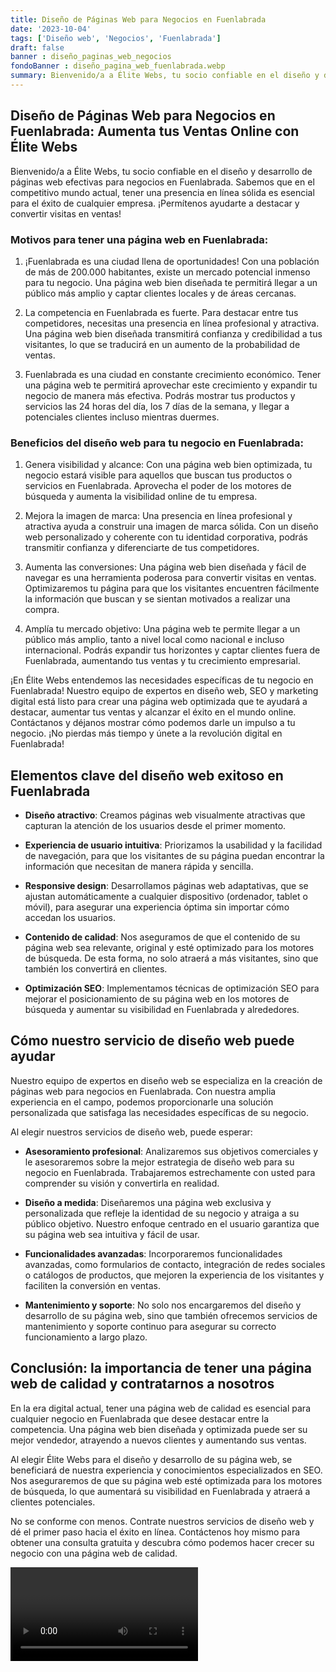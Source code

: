 ```yaml
---
title: Diseño de Páginas Web para Negocios en Fuenlabrada
date: '2023-10-04'
tags: ['Diseño web', 'Negocios', 'Fuenlabrada']
draft: false
banner : diseño_paginas_web_negocios
fondoBanner : diseño_pagina_web_fuenlabrada.webp
summary: Bienvenido/a a Élite Webs, tu socio confiable en el diseño y desarrollo de páginas web efectivas para negocios en Fuenlabrada. Sabemos que en el competitivo mundo actual, tener una presencia en línea sólida es esencial para el éxito de cualquier empresa. ¡Permítenos ayudarte a destacar y convertir visitas en ventas!
---
```


## Diseño de Páginas Web para Negocios en Fuenlabrada: Aumenta tus Ventas Online con Élite Webs

Bienvenido/a a Élite Webs, tu socio confiable en el diseño y desarrollo de páginas web efectivas para negocios en Fuenlabrada. Sabemos que en el competitivo mundo actual, tener una presencia en línea sólida es esencial para el éxito de cualquier empresa. ¡Permítenos ayudarte a destacar y convertir visitas en ventas!

### Motivos para tener una página web en Fuenlabrada:

1. ¡Fuenlabrada es una ciudad llena de oportunidades! Con una población de más de 200.000 habitantes, existe un mercado potencial inmenso para tu negocio. Una página web bien diseñada te permitirá llegar a un público más amplio y captar clientes locales y de áreas cercanas.

2. La competencia en Fuenlabrada es fuerte. Para destacar entre tus competidores, necesitas una presencia en línea profesional y atractiva. Una página web bien diseñada transmitirá confianza y credibilidad a tus visitantes, lo que se traducirá en un aumento de la probabilidad de ventas.

3. Fuenlabrada es una ciudad en constante crecimiento económico. Tener una página web te permitirá aprovechar este crecimiento y expandir tu negocio de manera más efectiva. Podrás mostrar tus productos y servicios las 24 horas del día, los 7 días de la semana, y llegar a potenciales clientes incluso mientras duermes.

### Beneficios del diseño web para tu negocio en Fuenlabrada:

1. Genera visibilidad y alcance: Con una página web bien optimizada, tu negocio estará visible para aquellos que buscan tus productos o servicios en Fuenlabrada. Aprovecha el poder de los motores de búsqueda y aumenta la visibilidad online de tu empresa.

2. Mejora la imagen de marca: Una presencia en línea profesional y atractiva ayuda a construir una imagen de marca sólida. Con un diseño web personalizado y coherente con tu identidad corporativa, podrás transmitir confianza y diferenciarte de tus competidores.

3. Aumenta las conversiones: Una página web bien diseñada y fácil de navegar es una herramienta poderosa para convertir visitas en ventas. Optimizaremos tu página para que los visitantes encuentren fácilmente la información que buscan y se sientan motivados a realizar una compra.

4. Amplía tu mercado objetivo: Una página web te permite llegar a un público más amplio, tanto a nivel local como nacional e incluso internacional. Podrás expandir tus horizontes y captar clientes fuera de Fuenlabrada, aumentando tus ventas y tu crecimiento empresarial.

¡En Élite Webs entendemos las necesidades específicas de tu negocio en Fuenlabrada! Nuestro equipo de expertos en diseño web, SEO y marketing digital está listo para crear una página web optimizada que te ayudará a destacar, aumentar tus ventas y alcanzar el éxito en el mundo online. Contáctanos y déjanos mostrar cómo podemos darle un impulso a tu negocio. ¡No pierdas más tiempo y únete a la revolución digital en Fuenlabrada!

<GifSeo />

<Cta />

## Elementos clave del diseño web exitoso en Fuenlabrada

- **Diseño atractivo**: Creamos páginas web visualmente atractivas que capturan la atención de los usuarios desde el primer momento.

- **Experiencia de usuario intuitiva**: Priorizamos la usabilidad y la facilidad de navegación, para que los visitantes de su página puedan encontrar la información que necesitan de manera rápida y sencilla.

- **Responsive design**: Desarrollamos páginas web adaptativas, que se ajustan automáticamente a cualquier dispositivo (ordenador, tablet o móvil), para asegurar una experiencia óptima sin importar cómo accedan los usuarios.

- **Contenido de calidad**: Nos aseguramos de que el contenido de su página web sea relevante, original y esté optimizado para los motores de búsqueda. De esta forma, no solo atraerá a más visitantes, sino que también los convertirá en clientes.

- **Optimización SEO**: Implementamos técnicas de optimización SEO para mejorar el posicionamiento de su página web en los motores de búsqueda y aumentar su visibilidad en Fuenlabrada y alrededores.

## Cómo nuestro servicio de diseño web puede ayudar

Nuestro equipo de expertos en diseño web se especializa en la creación de páginas web para negocios en Fuenlabrada. Con nuestra amplia experiencia en el campo, podemos proporcionarle una solución personalizada que satisfaga las necesidades específicas de su negocio.

Al elegir nuestros servicios de diseño web, puede esperar:

- **Asesoramiento profesional**: Analizaremos sus objetivos comerciales y le asesoraremos sobre la mejor estrategia de diseño web para su negocio en Fuenlabrada. Trabajaremos estrechamente con usted para comprender su visión y convertirla en realidad.

- **Diseño a medida**: Diseñaremos una página web exclusiva y personalizada que refleje la identidad de su negocio y atraiga a su público objetivo. Nuestro enfoque centrado en el usuario garantiza que su página web sea intuitiva y fácil de usar.

- **Funcionalidades avanzadas**: Incorporaremos funcionalidades avanzadas, como formularios de contacto, integración de redes sociales o catálogos de productos, que mejoren la experiencia de los visitantes y faciliten la conversión en ventas.

- **Mantenimiento y soporte**: No solo nos encargaremos del diseño y desarrollo de su página web, sino que también ofrecemos servicios de mantenimiento y soporte continuo para asegurar su correcto funcionamiento a largo plazo.

## Conclusión: la importancia de tener una página web de calidad y contratarnos a nosotros

En la era digital actual, tener una página web de calidad es esencial para cualquier negocio en Fuenlabrada que desee destacar entre la competencia. Una página web bien diseñada y optimizada puede ser su mejor vendedor, atrayendo a nuevos clientes y aumentando sus ventas.

Al elegir Élite Webs para el diseño y desarrollo de su página web, se beneficiará de nuestra experiencia y conocimientos especializados en SEO. Nos aseguraremos de que su página web esté optimizada para los motores de búsqueda, lo que aumentará su visibilidad en Fuenlabrada y atraerá a clientes potenciales.

No se conforme con menos. Contrate nuestros servicios de diseño web y dé el primer paso hacia el éxito en línea. Contáctenos hoy mismo para obtener una consulta gratuita y descubra cómo podemos hacer crecer su negocio con una página web de calidad.

<Video />

<CtaBot job='Negocios' city='Fuenlabrada'/>

<Gmaps query='Fuenlabrada+españa+maps' />